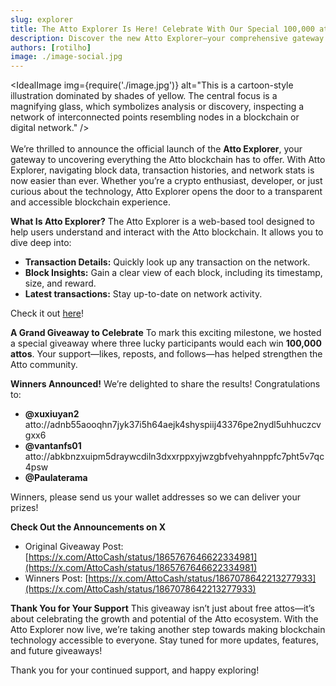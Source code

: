 ```yaml
---
slug: explorer
title: The Atto Explorer Is Here! Celebrate With Our Special 100,000 attos Giveaway
description: Discover the new Atto Explorer—your comprehensive gateway to the Atto blockchain. Explore real-time transactions, block data, and network health. Celebrate our launch with a 100,000 attos giveaway and join the thriving Atto community today.
authors: [rotilho]
image: ./image-social.jpg
---
```





<IdealImage
  img={require('./image.jpg')}
  alt="This is a cartoon-style illustration dominated by shades of yellow. The central focus is a magnifying glass, which symbolizes analysis or discovery, inspecting a network of interconnected points resembling nodes in a blockchain or digital network."
/>
<br/>
<br/>
We’re thrilled to announce the official launch of the **Atto Explorer**, your gateway to uncovering everything the Atto blockchain has to offer. With Atto Explorer, navigating block data, transaction histories, and network stats is now easier than ever. Whether you’re a crypto enthusiast, developer, or just curious about the technology, Atto Explorer opens the door to a transparent and accessible blockchain experience.

<!-- truncate -->

**What Is Atto Explorer?**
The Atto Explorer is a web-based tool designed to help users understand and interact with the Atto blockchain. It allows you to dive deep into:
- **Transaction Details:** Quickly look up any transaction on the network.
- **Block Insights:** Gain a clear view of each block, including its timestamp, size, and reward.
- **Latest transactions:** Stay up-to-date on network activity.

Check it out [here](/explorer)!

**A Grand Giveaway to Celebrate**
To mark this exciting milestone, we hosted a special giveaway where three lucky participants would each win **100,000 attos**. Your support—likes, reposts, and follows—has helped strengthen the Atto community.

**Winners Announced!**
We’re delighted to share the results! Congratulations to:
- **@xuxiuyan2** atto://adnb55aooqhn7jyk37i5h64aejk4shyspiij43376pe2nydl5uhhuczcvgxx6
- **@vantanfs01** atto://abkbnzxuipm5draywcdiln3dxxrppxyjwzgbfvehyahnppfc7pht5v7qc4psw
- **@Paulaterama**

Winners, please send us your wallet addresses so we can deliver your prizes!

**Check Out the Announcements on X**
- Original Giveaway Post: [https://x.com/AttoCash/status/1865767646622334981](https://x.com/AttoCash/status/1865767646622334981)
- Winners Post: [https://x.com/AttoCash/status/1867078642213277933](https://x.com/AttoCash/status/1867078642213277933)

**Thank You for Your Support**
This giveaway isn’t just about free attos—it’s about celebrating the growth and potential of the Atto ecosystem. With the Atto Explorer now live, we’re taking another step towards making blockchain technology accessible to everyone. Stay tuned for more updates, features, and future giveaways!

Thank you for your continued support, and happy exploring!
